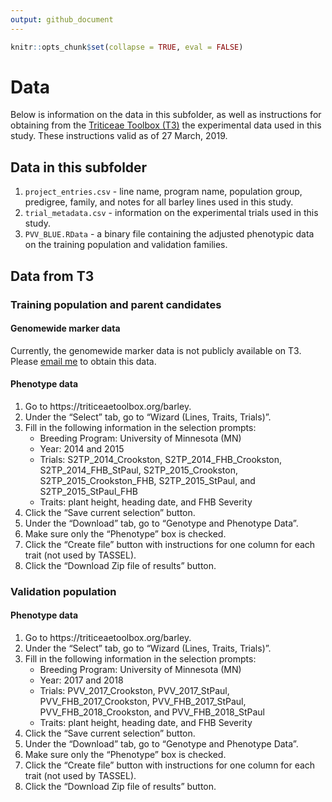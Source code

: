 ```yaml
---
output: github_document
---
```


<!-- README.md is generated from README.Rmd. Please edit that file -->  

```r
knitr::opts_chunk$set(collapse = TRUE, eval = FALSE)
```

# Data

Below is information on the data in this subfolder, as well as instructions for obtaining from the [Triticeae Toolbox (T3)](https://triticeaetoolbox.org/barley) the experimental data used in this study. These instructions valid as of 27 March, 2019.


## Data in this subfolder

1. `project_entries.csv` - line name, program name, population group, predigree, family, and notes for all barley lines used in this study.
2. `trial_metadata.csv` - information on the experimental trials used in this study.
3. `PVV_BLUE.RData` - a binary file containing the adjusted phenotypic data on the training population and validation families.


## Data from T3

### Training population and parent candidates

#### Genomewide marker data

Currently, the genomewide marker data is not publicly available on T3. Please [email me](neyha001@umn.edu) to obtain this data.

#### Phenotype data

1. Go to https://triticeaetoolbox.org/barley.
2. Under the "Select" tab, go to "Wizard (Lines, Traits, Trials)".
3. Fill in the following information in the selection prompts:
    + Breeding Program: University of Minnesota (MN)
    + Year: 2014 and 2015
    + Trials: S2TP_2014_Crookston, S2TP_2014_FHB_Crookston, S2TP_2014_FHB_StPaul, S2TP_2015_Crookston, S2TP_2015_Crookston_FHB, S2TP_2015_StPaul, and S2TP_2015_StPaul_FHB
    + Traits: plant height, heading date, and FHB Severity
4. Click the "Save current selection" button.
5. Under the "Download" tab, go to "Genotype and Phenotype Data".
6. Make sure only the "Phenotype" box is checked.
7. Click the "Create file" button with instructions for one column for each trait (not used by TASSEL).
8. Click the "Download Zip file of results" button.


### Validation population

#### Phenotype data

1. Go to https://triticeaetoolbox.org/barley.
2. Under the "Select" tab, go to "Wizard (Lines, Traits, Trials)".
3. Fill in the following information in the selection prompts:
    + Breeding Program: University of Minnesota (MN)
    + Year: 2017 and 2018
    + Trials: PVV_2017_Crookston, PVV_2017_StPaul, PVV_FHB_2017_Crookston, PVV_FHB_2017_StPaul, PVV_FHB_2018_Crookston, and PVV_FHB_2018_StPaul
    + Traits: plant height, heading date, and FHB Severity
4. Click the "Save current selection" button.
5. Under the "Download" tab, go to "Genotype and Phenotype Data".
6. Make sure only the "Phenotype" box is checked.
7. Click the "Create file" button with instructions for one column for each trait (not used by TASSEL).
8. Click the "Download Zip file of results" button.








